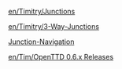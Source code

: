 [[en/Timitry/Junctions]]

[[en/Timitry/3-Way-Junctions]]

[[Template:en/Archive/Community/Users/Tim/Junctions|Junction-Navigation]]

[[en/Tim/OpenTTD 0.6.x Releases]]